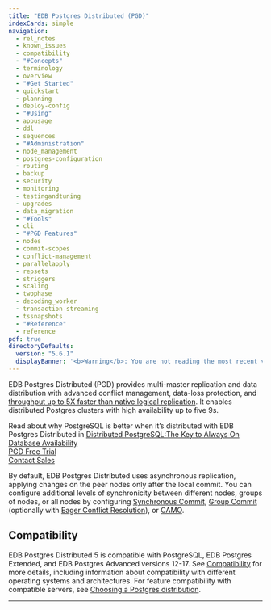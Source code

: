 ```yaml
---
title: "EDB Postgres Distributed (PGD)"
indexCards: simple
navigation:
  - rel_notes
  - known_issues
  - compatibility
  - "#Concepts"
  - terminology
  - overview
  - "#Get Started"
  - quickstart
  - planning
  - deploy-config
  - "#Using"
  - appusage
  - ddl
  - sequences
  - "#Administration"
  - node_management
  - postgres-configuration
  - routing
  - backup
  - security
  - monitoring
  - testingandtuning
  - upgrades
  - data_migration
  - "#Tools"
  - cli
  - "#PGD Features"
  - nodes
  - commit-scopes
  - conflict-management
  - parallelapply
  - repsets
  - striggers
  - scaling
  - twophase
  - decoding_worker
  - transaction-streaming
  - tssnapshots
  - "#Reference"
  - reference
pdf: true
directoryDefaults:
  version: "5.6.1"
  displayBanner: '<b>Warning</b>: You are not reading the most recent version of this documentation.<br/>Documentation improvements are made only to the latest version.<br/>As per semantic versioning, PGD minor releases remain backward compatible and may include important bug fixes and enhancements.<br/> We recommend upgrading the latest minor release as soon as possible.<br/>If you want up-to-date information, read the <a href="/pgd/latest/">latest PGD documentation</a>.'
---
```



EDB Postgres Distributed (PGD) provides multi-master replication and data distribution with advanced conflict management, data-loss protection, and [throughput up to 5X faster than native logical replication](https://www.enterprisedb.com/blog/performance-improvements-edb-postgres-distributed). It enables distributed Postgres clusters with high availability up to five 9s.


<div class="container mt-4 mb-4 border border-primary">
<div class="row bg-light">
<div class="col-12 text-center px-3 py-3">
Read about why PostgreSQL is better when it’s distributed with EDB Postgres Distributed in <a href="https://www.enterprisedb.com/distributed-postgresql-always-on-database-availability">Distributed PostgreSQL:The Key to Always On Database Availability</a>
</div>
</div>
<div class="row bg-light">
<div class="col-6 px-3 py-3 d-flex justify-content-center align-items-center">
<a href="https://www.enterprisedb.com/products/edb-postgres-distributed" class="btn btn-lg btn-primary text-light px-4 text-nowrap text-center" title="Get a free trial of PGD">PGD Free Trial</a>
</div>
<div class="col-6 px-3 py-3 d-flex justify-content-center align-items-center">
<a href="https://www.enterprisedb.com/contact" class="btn btn-lg btn-primary text-light px-4 text-nowrap text-center" title="Contact sales with any questions">Contact Sales</a>
</div>
</div>
</div>

By default, EDB Postgres Distributed uses asynchronous replication, applying changes on
the peer nodes only after the local commit. You can configure additional levels of synchronicity between different nodes, groups of nodes, or all nodes by configuring
[Synchronous Commit](/pgd/latest/commit-scopes/synchronous_commit/), [Group Commit](commit-scopes/group-commit) (optionally with [Eager Conflict Resolution](/pgd/latest/commit-scopes/group-commit/#eager-conflict-resolution)), or [CAMO](commit-scopes/camo).

## Compatibility

EDB Postgres Distributed 5 is compatible with PostgreSQL, EDB Postgres Extended, and EDB Postgres Advanced versions 12-17. See [Compatibility](compatibility) for more details, including information about compatibility with different operating systems and architectures.
For feature compatibility with compatible servers, see [Choosing a Postgres distribution](planning/choosing_server).

---
